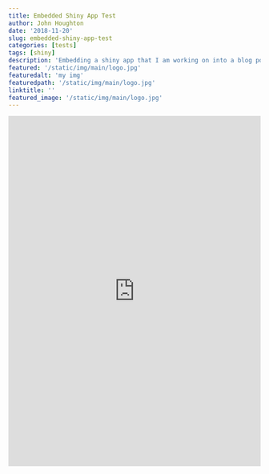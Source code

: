 ```yaml
---
title: Embedded Shiny App Test
author: John Houghton
date: '2018-11-20'
slug: embedded-shiny-app-test
categories: [tests]
tags: [shiny]
description: 'Embedding a shiny app that I am working on into a blog post!'
featured: '/static/img/main/logo.jpg'
featuredalt: 'my img'
featuredpath: '/static/img/main/logo.jpg'
linktitle: ''
featured_image: '/static/img/main/logo.jpg'
---
```


<iframe width="100%" height="700" scrolling="yes" frameborder="no"  src="https://superjohnca.shinyapps.io/portfolio_optimization/"> </iframe>


